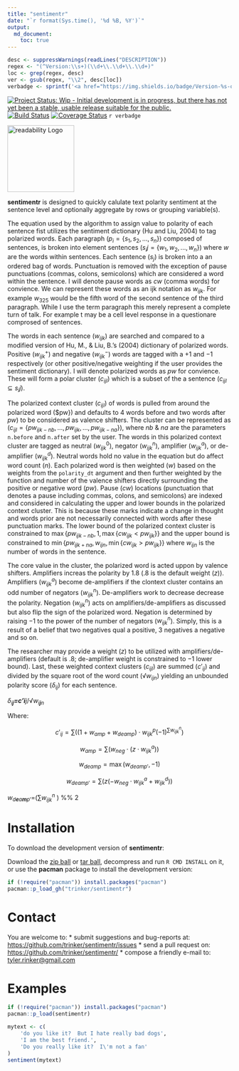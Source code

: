 ```yaml
---
title: "sentimentr"
date: "`r format(Sys.time(), '%d %B, %Y')`"
output:
  md_document:
    toc: true      
---
```


```r
desc <- suppressWarnings(readLines("DESCRIPTION"))
regex <- "(^Version:\\s+)(\\d+\\.\\d+\\.\\d+)"
loc <- grep(regex, desc)
ver <- gsub(regex, "\\2", desc[loc])
verbadge <- sprintf('<a href="https://img.shields.io/badge/Version-%s-orange.svg"><img src="https://img.shields.io/badge/Version-%s-orange.svg" alt="Version"/></a></p>', ver, ver)
````

[![Project Status: Wip - Initial development is in progress, but there has not yet been a stable, usable release suitable for the public.](http://www.repostatus.org/badges/0.1.0/wip.svg)](http://www.repostatus.org/#wip)
[![Build Status](https://travis-ci.org/trinker/sentimentr.svg?branch=master)](https://travis-ci.org/trinker/sentimentr)
[![Coverage Status](https://coveralls.io/repos/trinker/sentimentr/badge.svg?branch=master)](https://coveralls.io/r/trinker/sentimentr?branch=master)
`r verbadge`

<img src="inst/sentimentr_logo/r_sentimentr.png" width="150" alt="readability Logo">  

**sentimentr** is designed to quickly calulate text polarity sentiment at the sentence level and optionally aggregate by rows or grouping variable(s).

The equation used by the algorithm to assign value to polarity of each sentence fist utilizes the sentiment dictionary (Hu and Liu, 2004) to tag polarized words.  Each paragraph ($p_i = \{s_1, s_2, ..., s_n\}$) composed of sentences, is broken into element sentences ($s_ij = \{w_1, w_2, ..., w_n\}$) where $w$ are the words within sentences.  Each sentence ($s_j$) is broken into a an ordered bag of words.  Punctuation is removed with the exception of pause punctuations (commas, colons, semicolons) which are considered a word within the sentence.  I will denote pause words as $cw$ (comma words) for
convience.  We can represent these words as an ijk notation as $w_{ijk}$.  For example $w_{325}$ would be the fifth word of the second sentence of the third paragraph.  While I use the term paragraph this merely represent a complete turn of talk.  For example t may be a cell level response in a questionare comprosed of sentences.

The words in each sentence ($w_{ijk}$) are searched and compared to a modified version of Hu, M., & Liu, B.'s (2004) dictionary of polarized words. Positive ($w_{ijk}^{+}$) and negative ($w_{ijk}^{-}$) words are tagged with a $+1$ and $-1$
respectively (or other positive/negative weighting if the user provides the sentiment dictionary).  I will denote polarized words as $pw$ for convience. These will form a polar cluster ($c_{ijl}$) which is a subset of the a sentence ($c_{ijl} \subseteq s_ij$).

The polarized context cluster ($c_{ijl}$) of words is pulled from around the polarized word ($pw}) and defaults to 4 words before and two words after $pw$) to be considered as valence shifters.  The cluster can be represented as ($c_{ijl} = \{pw_{ijk - nb}, ..., pw_{ijk} , ..., pw_{ijk - na}\}$), where $nb$ & $na$ are the parameters `n.before` and `n.after` set by the user.  The words in this polarized context cluster are tagged as neutral ($w_{ijk}^{0}$), negator ($w_{ijk}^{n}$),
amplifier ($w_{ijk}^{a}$), or de-amplifier ($w_{ijk}^{d}$). Neutral words hold no value in the equation but do affect word count ($n$).  Each polarized word is then weighted ($w$) based on the weights from the `polarity_dt` argument and then further weighted by the function and number of the valence shifters directly surrounding the positive or negative word ($pw$).  Pause ($cw$) locations (punctuation that denotes a pause including commas, colons, and semicolons) are indexed and considered in calculating the upper and lower bounds in the polarized context cluster. This is because these marks indicate a change in thought and words prior are not necessarily connected with words after these punctuation marks.  The lower bound of the polarized context cluster is constrained to $\max \{pw_{ijk - nb}, 1, \max \{cw_{ijk} < pw_{ijk}\}\}$ and the upper bound is constrained to $\min \{pw_{ijk + na}, w_{ijn}, \min \{cw_{ijk} > pw_{ijk}\}\}$ where $w_{ijn}$ is the number of words in the sentence.

The core value in the cluster, the polarized word is acted uppon by valence shifters. Amplifiers increas the polarity by 1.8 (.8 is the default weight ($z$)).  Amplifiers ($w_{ijk}^{a}$) become de-amplifiers if the clontext cluster contains an odd number of negators ($w_{ijk}^{n}$).  De-amplifiers work to decrease decrease the polarity.  Negation ($w_{ijk}^{n}$) acts on amplifiers/de-amplifiers as discussed but also flip the sign of the polarized word.  Negation is determined by raising $-1$ to the power of the number of negators ($w_{ijk}^{n}$).  Simply, this is a result of a belief that two
negatives qual a positive, 3 negatives a negative and so on.

The researcher may provide a weight ($z$) to be utilized with amplifiers/de-amplifiers (default is $.8$; de-amplifier weight is constrained to $-1$ lower bound).  Last, these weighted context clusters ($c_{ijl}$) are summed ($c'_{ij}$) and divided by the square root of the word count (&radic;$w_{ijn}$) yielding an unbounded polarity score ($\delta_{ij}$) for each sentence.


$\delta$<sub>*i**j*</sub>=<em>c</em>'<sub>*i**j*</sub>/&radic;*w*<sub>*i**j**n*</sub>


Where:

$$c'_{ij}=\sum{((1 + w_{amp} + w_{deamp})\cdot w_{ijk}^{p}(-1)^{\sum{w_{ijk}^{n}}})}$$

$$w_{amp}=\sum{(w_{neg}\cdot (z \cdot w_{ijk}^{a}))}$$

$$w_{deamp} = \max(w_{deamp'}, -1)$$

$$w_{deamp'}= \sum{(z(- w_{neg}\cdot w_{ijk}^{a} + w_{ijk}^{d}))}$$

*w*<sub>*d**e**a**m**p*′</sub>=($\sum{w_{ijk}^{n}}$ ) %% 2


# Installation

To download the development version of **sentimentr**:

Download the [zip ball](https://github.com/trinker/sentimentr/zipball/master) or [tar ball](https://github.com/trinker/sentimentr/tarball/master), decompress and run `R CMD INSTALL` on it, or use the **pacman** package to install the development version:

```r
if (!require("pacman")) install.packages("pacman")
pacman::p_load_gh("trinker/sentimentr")
```

# Contact

You are welcome to:
* submit suggestions and bug-reports at: <https://github.com/trinker/sentimentr/issues>
* send a pull request on: <https://github.com/trinker/sentimentr/>
* compose a friendly e-mail to: <tyler.rinker@gmail.com>

# Examples

```r
if (!require("pacman")) install.packages("pacman")
pacman::p_load(sentimentr)
```

```r
mytext <- c(
    'do you like it?  But I hate really bad dogs',
    'I am the best friend.',
    'Do you really like it?  I\'m not a fan'
)
sentiment(mytext)
```
